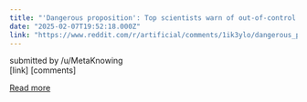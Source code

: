 ```yaml
---
title: "'Dangerous proposition': Top scientists warn of out-of-control AI"
date: "2025-02-07T19:52:18.000Z"
link: "https://www.reddit.com/r/artificial/comments/1ik3ylo/dangerous_proposition_top_scientists_warn_of/"
---
```


submitted by    /u/MetaKnowing  
 [link]   [comments]

[Read more](https://www.reddit.com/r/artificial/comments/1ik3ylo/dangerous_proposition_top_scientists_warn_of/)
